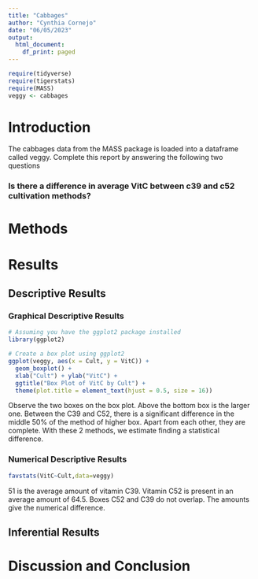 ```yaml
---
title: "Cabbages"
author: "Cynthia Cornejo"
date: "06/05/2023"
output:
  html_document:
    df_print: paged
---
```


```r
require(tidyverse)
require(tigerstats)
require(MASS)
veggy <- cabbages
```

# Introduction

<!--In this section you explain what you are trying to show.  Where did the data come from?  What is the research or other question you are trying to answer?!-->
 The cabbages data from the MASS package is loaded into a dataframe called veggy. Complete this report by answering the following two questions  
 
### Is there a difference in average VitC between c39 and c52 cultivation methods?  

# Methods

<!--Decide on your methods:  use "variable analysis" or other appropriate descriptors.  Make sure to choose at least one graphical method and at least one numerical method.!-->

# Results

<!--Divide this section into two sub-sections:  One for your descriptive  results and one for your inferential results.!-->

## Descriptive Results

### Graphical Descriptive Results

<!--Graphical results here.  Make sure to show your code.  Provide appropriate labels for axes, giving units if possible, and provide a good title for the graph, too.  Use the graphical results to describe the patterns if any that exist in the data as focused toward the research question!-->



```r
# Assuming you have the ggplot2 package installed
library(ggplot2)

# Create a box plot using ggplot2
ggplot(veggy, aes(x = Cult, y = VitC)) +
  geom_boxplot() +
  xlab("Cult") + ylab("VitC") +
  ggtitle("Box Plot of VitC by Cult") +
  theme(plot.title = element_text(hjust = 0.5, size = 16))

```


Observe the two boxes on the box plot. Above the bottom box is the larger one. Between the C39 and C52, there is a significant difference in the middle 50% of the method of higher box. Apart from each other, they are complete. With these 2 methods, we estimate finding a statistical difference. 



### Numerical Descriptive Results

<!--Numerical results go here. Use the numerical results to describe the patterns if any that exist in the data as focused toward the research question!-->

```r
favstats(VitC~Cult,data=veggy)
```

51 is the average amount of vitamin C39. Vitamin C52 is present in an average amount of 64.5. Boxes C52 and C39 do not overlap. The amounts give the numerical difference. 

## Inferential Results

<!--State hypothesis clearly.  Make sure your discussion of the inferential test covers all the aspects that the test output produces, such as test statistic, p-value etc.  Make a decision about the null hypothesis, explain the assumptions on which the selected test/procedure was based, and why the chosen procedure satisfys the assumptions and is appropriate to answer the research question!-->


# Discussion and Conclusion

<!--Discussion and conclusion here.  If you found a relationship be sure to consider whether the relationship occurs because one of the variavbles causes the other, or whether they perhasps are related for some other reason.  Watch the chapter 6 videos from the GeorgeTown videos collection.!-->
